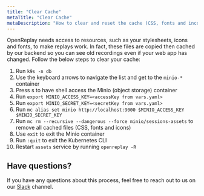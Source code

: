 ```yaml
---
title: "Clear Cache"
metaTitle: "Clear Cache"
metaDescription: "How to clear and reset the cache (CSS, fonts and incons) in OpenReplay."
---
```


OpenReplay needs access to resources, such as your stylesheets, icons and fonts, to make replays work. In fact, these files are copied then cached by our backend so you can see old recordings even if your web app has changed. Follow the below steps to clear your cache:

1. Run `k9s -n db`
2. Use the keyboard arrows to navigate the list and get to the `minio-*` container
3. Press s to have shell access the Minio (object storage) container
4. Run `export MINIO_ACCESS_KEY=<accessKey from vars.yaml>`
5. Run `export MINIO_SECRET_KEY=<secretKey from vars.yaml>`
6. Run `mc alias set minio http://localhost:9000 $MINIO_ACCESS_KEY $MINIO_SECRET_KEY`
7. Run `mc rm --recursive --dangerous --force minio/sessions-assets` to remove all cached files (CSS, fonts and icons)
8. Use `exit` to exit the Minio container
9. Run `:quit` to exit the Kubernetes CLI
10. Restart `assets` service by running `openreplay -R`

## Have questions?
If you have any questions about this process, feel free to reach out to us on our [Slack](https://slack.openreplay.com) channel.
